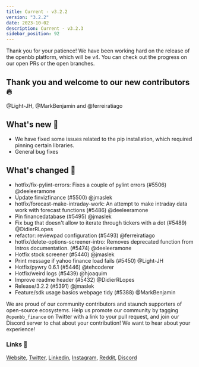 ```yaml
---
title: Current - v3.2.2
version: "3.2.2"
date: 2023-10-02
description: Current - v3.2.3
sidebar_position: 92
---
```

Thank you for your patience!  We have been working hard on the release of the openbb platform, which will be v4.  You can check out the progress on our open PRs or the open branches.

## Thank you and welcome to our new contributors 🔥
@Light-JH, @MarkBenjamin and @ferreiratiago

## What's new 🎉
- We have fixed some issues related to the pip installation, which required pinning certain libraries.
- General bug fixes


## What's changed 🚀
* hotfix/fix-pylint-errors: Fixes a couple of pylint errors (#5506) @deeleeramone
* Update finvizfinance (#5500) @jmaslek
* hotfix/forecast-make-intraday-work: An attempt to make intraday data work with forecast functions (#5486) @deeleeramone
* Pin financedatabase (#5495) @jmaslek
* Fix bug that doesn't allow to iterate through tickers with a dot (#5489) @DidierRLopes
* refactor: reviewpad configuration (#5493) @ferreiratiago
* hotfix/delete-options-screener-intro: Removes deprecated function from Intros documentation. (#5474) @deeleeramone
* Hotfix stock screener (#5440) @jmaslek
* Print message if yahoo finance load fails (#5450) @Light-JH
* Hotfix/pywry 0.6.1 (#5446) @tehcoderer
* Hotfix/weird logs (#5439) @hjoaquim
* Improve readme header (#5432) @DidierRLopes
* Release/3.2.2 (#5391) @jmaslek
* Feature/sdk usage basics webpage tidy (#5388) @MarkBenjamin

We are proud of our community contributors and staunch supporters of open-source ecosystems.
Help us promote our community by tagging `@openbb_finance` on Twitter with a link to your pull request,
and join our Discord server to chat about your contribution! We want to hear about your experience!

### Links 🦋
[Website](https://openbb.co/), [Twitter](https://twitter.com/openbb_finance), [Linkedin](https://www.linkedin.com/company/openbb-finance), [Instagram](https://www.instagram.com/openbb.finance/), [Reddit](https://www.reddit.com/r/openbb/), [Discord](https://discord.com/invite/xPHTuHCmuV)
